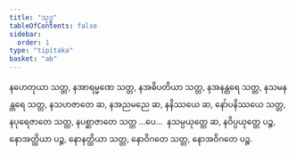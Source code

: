 ```yaml
---
title: "သုဒ္ဓ"
tableOfContents: false
sidebar:
  order: 1
type: "tipitaka"
basket: "ab"
---
```



<DynamicBreadcrumb />

<Division number="262">

<Paragraph number="4646">
နဟေတုယာ သတ္တ, နအာရမ္မဏေ သတ္တ, နအဓိပတိယာ သတ္တ, နအနန္တရေ သတ္တ, နသမနန္တရေ သတ္တ, နသဟဇာတေ ဆ, နအညမညေ ဆ, နနိဿယေ ဆ, နော်ပနိဿယေ သတ္တ, နပုရေဇာတေ သတ္တ, နပစ္ဆာဇာတေ သတ္တ …ပေ…  နသမ္ပယုတ္တေ ဆ, နဝိပ္ပယုတ္တေ ပဉ္စ, နောအတ္ထိယာ ပဉ္စ, နောနတ္ထိယာ သတ္တ, နောဝိဂတေ သတ္တ, နောအဝိဂတေ ပဉ္စ.
</Paragraph>
</Division>